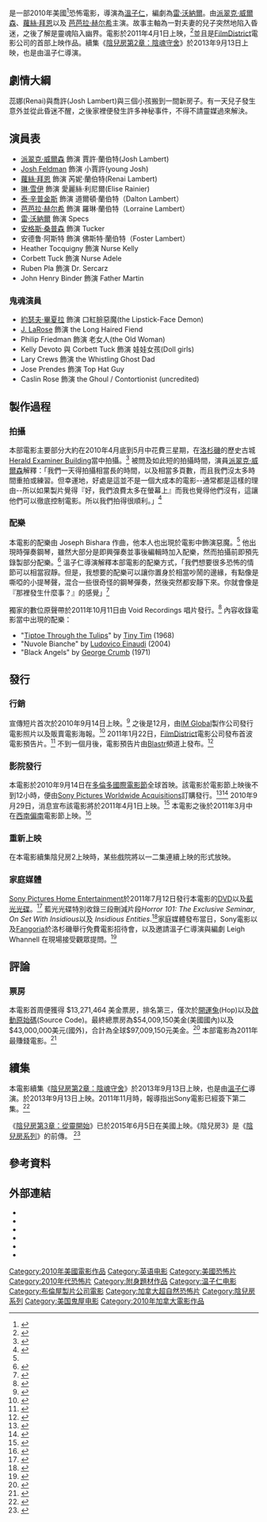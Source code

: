 {{NoteTA
|T=zh-cn:潜伏 (电影); zh-hk:兒凶; zh-tw:陰兒房;
|G1=Movie
}}
{{Infobox film
| name           = 陰兒房
| original_name  = ''Insidious''
| image          = Insidious poster.jpg
| alt            = 
| caption        = 電影海報
| director       = [[溫子仁|溫子仁]]
| producer       = [[傑森·布倫|傑森·布倫]]<br />Steven Schneider<br />[[Oren_Peli|Oren Peli]]
| writer         = [[雷·沃納爾|雷·沃納爾]]
| starring       = [[派翠克·威尔森|派翠克‧威爾森]]<br />[[蘿絲·拜恩|蘿絲·拜恩]]<br />[[芭芭拉·赫尔希|芭芭拉·赫尔希]]<!-- per film poster -->
| music          = [[Joseph_Bishara|Joseph Bishara]]
| editing        = 溫子仁<br />Kirk Morri
| cinematography = [[約翰·R·李昂尼提|約翰·R·李昂尼提]]<br />David M. Brewer	
| studio         = [[Alliance_Films|Alliance Films]]<br />[[IM_Global|IM Global]]<br />[[Stage_6_Films|Stage 6 Films]]<br />[[布倫屋製片公司|布倫屋製片公司]]
| distributor    = [[FilmDistrict|FilmDistrict]] {{flagicon|US}}<br />[[Momentum_Pictures|Momentum Pictures]]{{flagicon|UK}}
| released       = {{Film date|2010|9|14|[[2010_Toronto_International_Film_Festival|TIFF]]|2011|4|1|{{flagicon|US}}|ref2=<ref name="shockya1"/>}}
| runtime        = 102分
| country        = {{美國}}
| language       = 英語
| budget         = {{USD|150萬}}<ref name="LABox">{{cite news|url=http://latimesblogs.latimes.com/entertainmentnewsbuzz/2011/03/movie-projector-hop-will-jump-over-rivals-this-weekend.html|title=Movie Projector: "Hop" will jump over rivals this weekend|last=Kaufman|first=Amy|work=[[Los_Angeles_Times|Los Angeles Times]]|publisher=[[Tribune_Company|Tribune Company]]|date=2011-03-31|accessdate=2011-04-01|archive-date=2012-07-18|archive-url=https://web.archive.org/web/20120718112857/http://latimesblogs.latimes.com/entertainmentnewsbuzz/2011/03/movie-projector-hop-will-jump-over-rivals-this-weekend.html|dead-url=no}}</ref>
| gross          = {{USD|9700萬}}<ref>{{cite web |url=http://www.boxofficemojo.com/movies/?id=insidious.htm |title=Insidious (2011) |publisher=Box Office Mojo |date= |accessdate=2011-07-18 |archive-date=2013-08-23 |archive-url=https://www.webcitation.org/6J5PlXh66?url=http://www.boxofficemojo.com/movies/?id=insidious.htm |dead-url=no }}</ref>
|cn_name=潜伏
|hk_name=兒凶
|tw_name=陰兒房
| followed_by = [[陰兒房第2章：陰魂守舍|陰兒房第2章：陰魂守舍]]
}}
{{作品名稱|name=''Insidious''|hk=兒凶|tw=陰兒房|cn=潜伏}}是一部2010年美國<ref>{{cite web|url=http://lostinreviews.com/2011/03/sxsw-interview-insidious/|work=Lost In Reviews|title=SXSW: Interview with Insidious Director James Wan|date=2011-03-28|author=Hoovert, John|access-date=2014-07-28|archive-url=https://web.archive.org/web/20141012032036/http://lostinreviews.com/2011/03/sxsw-interview-insidious/|archive-date=2014-10-12|dead-url=yes}}</ref>恐怖電影，導演為[[溫子仁|溫子仁]]，編劇為[[雷·沃納爾|雷·沃納爾]]。由[[派翠克·威尔森|派翠克·威爾森]]、[[蘿絲·拜恩|蘿絲·拜恩]]以及 [[芭芭拉·赫尔希|芭芭拉·赫尔希]]主演。故事主軸為一對夫妻的兒子突然地陷入昏迷，之後了解是靈魂陷入幽界。電影於2011年4月1日上映，<ref name="shockya1">{{cite web|title=Haunted House Film Insidious To Be Released on April Fool's Day|url=http://www.shockya.com/news/2010/12/30/haunted-house-film-insidious-to-be-released-on-april-fools-day|work=Shockya.com|publisher=Crave Online|accessdate=2012-08-28|author=Karen Benardello|date=2010-12-30|archive-date=2012-07-29|archive-url=https://web.archive.org/web/20120729072912/http://www.shockya.com/news/2010/12/30/haunted-house-film-insidious-to-be-released-on-april-fools-day/|dead-url=no}}</ref>並且是[[FilmDistrict|FilmDistrict]]電影公司的首部上映作品。續集《[[陰兒房第2章：陰魂守舍|陰兒房第2章：陰魂守舍]]》於2013年9月13日上映，也是由溫子仁導演。

==劇情大綱==
{{Plot style}}
蕊娜(Renai)與喬許(Josh Lambert)與三個小孩搬到一間新房子。有一天兒子發生意外並從此昏迷不醒，之後家裡便發生許多神秘事件，不得不請靈媒過來解決。

==演員表==
{{div col}}
* [[派翠克·威尔森|派翠克‧威爾森]] 飾演 賈許·蘭伯特(Josh Lambert)
* [[Josh_Feldman|Josh Feldman]] 飾演 小賈許(young Josh)
* [[蘿絲·拜恩|蘿絲·拜恩]] 飾演 芮妮·蘭伯特(Renai Lambert)
* [[琳·雪伊|琳·雪伊]] 飾演 愛麗絲·利尼爾(Elise Rainier)
* [[泰·辛普金斯|泰·辛普金斯]] 飾演 道爾頓·蘭伯特（Dalton Lambert）
* [[芭芭拉·赫尔希|芭芭拉·赫尔希]] 飾演 羅琳·蘭伯特（Lorraine Lambert）
* [[雷·沃納爾|雷·沃納爾]] 飾演 Specs
* [[安格斯·桑普森|安格斯·桑普森]] 飾演 Tucker
* 安德鲁·阿斯特 飾演 佛斯特·蘭伯特（Foster Lambert）
* Heather Tocquigny 飾演 Nurse Kelly
* Corbett Tuck 飾演 Nurse Adele
* Ruben Pla 飾演 Dr. Sercarz
* John Henry Binder 飾演 Father Martin
{{div col end}}

===鬼魂演員===
* [[約瑟夫·畢夏拉|約瑟夫·畢夏拉]] 飾演 口紅臉惡魔(the Lipstick-Face Demon)
* [[J._LaRose|J. LaRose]] 飾演 the Long Haired Fiend
* Philip Friedman 飾演 老女人(the Old Woman)
* Kelly Devoto 與 Corbett Tuck 飾演 娃娃女孩(Doll girls)
* Lary Crews 飾演 the Whistling Ghost Dad
* Jose Prendes 飾演 Top Hat Guy
* Caslin Rose 飾演 the Ghoul / Contortionist (uncredited)

==製作過程==

===拍攝===
本部電影主要部分大約在2010年4月底到5月中花費三星期，在[[洛杉磯|洛杉磯]]的歷史古城[[Los_Angeles_Herald-Examiner|Herald Examiner Building]]當中拍攝。<ref name="STYD">{{cite web|last=Turek|first=Ryan|title=Exclusive Set Report: James Wan Talks Insidious|url=http://www.shocktillyoudrop.com/news/15227-exclusive-set-report-james-wan-talks-insidious|work=[[Crave_Online|Crave Online]]|publisher=Shock Till You Drop|accessdate=2013-06-06|date=2010-05-18|archive-date=2012-10-21|archive-url=https://web.archive.org/web/20121021105917/http://www.shocktillyoudrop.com/news/15227-exclusive-set-report-james-wan-talks-insidious|dead-url=no}}</ref> 被問及如此短的拍攝時間，演員[[派翠克·威尔森|派翠克‧威爾森]]解釋：「我們一天得拍攝相當長的時間，以及相當多頁數，而且我們沒太多時間重拍或練習。但幸運地，好處是這並不是一個大成本的電影--通常都是這樣的理由--所以如果製片覺得『好，我們浪費太多在螢幕上』而我也覺得他們沒有，這讓他們可以徹底控制電影。所以我們拍得很順利。」<ref>{{cite web|last=Gingold|first=Michael|title="INSIDIOUS": Raising Fear|url=http://www.fangoria.com/index.php/moviestv/fearful-features/4026-insidious-raising-fear|publisher=[[Fangoria|Fangoria]]|accessdate=2013-06-06|date=2011-04-01}}{{dead link|date=十一月 2017 |bot=InternetArchiveBot }}</ref>

===配樂===
本電影的配樂由 Joseph Bishara 作曲，他本人也出現於電影中飾演惡魔。<ref name="STYD" /> 他出現時彈奏鋼琴，雖然大部分是即興彈奏並事後編輯時加入配樂，然而拍攝前即預先錄製部分配樂。<ref>{{cite web|last=Comerford|first=Jason|title=Insidious by Joseph Bishara|url=http://www.howlinwolfrecords.com/13chills/2011/13chills2011_8_insidious.html|publisher=Howlin' Wolf Records|accessdate=2013-06-06|year=2011|archive-date=2012-02-06|archive-url=https://web.archive.org/web/20120206035945/http://www.howlinwolfrecords.com/13chills/2011/13chills2011_8_insidious.html|dead-url=no}}</ref> 溫子仁導演解釋本部電影的配樂方式，「我們想要很多恐怖的情節可以相當寂靜。但是，我想要的配樂可以讓你置身於相當吵鬧的邊緣，有點像是嘶啞的小提琴聲，混合一些很奇怪的鋼琴彈奏，然後突然都安靜下來。你就會像是『那裡發生什麼事？』的感覺」<ref>{{cite web|last=Messer|first=Ron|title=James Wan & Leigh Whannell INSIDIOUS Interview; The SAW Creators Also Discuss Their Untitled Sci-Fi Project, NIGHTFALL, and Recent Horror Remakes|url=http://collider.com/james-wan-leigh-whannell-interview-insidious/|publisher=Collider.com|accessdate=2013-06-06|date=2011-04-04|archive-date=2017-04-03|archive-url=https://web.archive.org/web/20170403222948/http://collider.com/james-wan-leigh-whannell-interview-insidious|dead-url=no}}</ref>

獨家的數位原聲帶於2011年10月11日由 Void Recordings 唱片發行。<ref>{{cite web|title=Amazon.com: Insidious: Joseph Bishara|url=http://www.amazon.com/Insidious/dp/B005MY7Z0W|publisher=[[Amazon.com|Amazon.com]]|accessdate=2013-06-05|archive-date=2012-05-29|archive-url=https://web.archive.org/web/20120529004650/http://www.amazon.com/Insidious/dp/B005MY7Z0W|dead-url=no}}</ref> 內容收錄電影當中出現的配樂：

* "[[Tiptoe_Through_the_Tulips|Tiptoe Through the Tulips]]" by [[Tiny_Tim_(musician)|Tiny Tim]] (1968)
* "Nuvole Bianche" by [[Ludovico_Einaudi|Ludovico Einaudi]] (2004)
* "Black Angels" by [[George_Crumb|George Crumb]] (1971)

==發行==
===行銷===
宣傳短片首次於2010年9月14日上映。<ref>{{cite web|last=Tassi|first=Paul|title=First clip of Insidious from Saw's James Wan|url=http://www.joblo.com/movie-news/first-clip-of-insidious-from-saws-james-wan|publisher=[[JoBlo.com|JoBlo.com]]|accessdate=2013-06-06|date=2010-09-14|archive-date=2014-07-28|archive-url=https://web.archive.org/web/20140728184127/http://www.joblo.com/movie-news/first-clip-of-insidious-from-saws-james-wan|dead-url=no}}</ref> 之後是12月，由[[IM_Global|IM Global]]製作公司發行電影照片以及販賣電影海報。<ref>{{cite web|title=New ‘Insidious’ Image, Sales Poster|url=http://bloody-disgusting.com/news/22692/|publisher=[[Bloody_Disgusting|Bloody Disgusting]]|accessdate=2013-06-06|date=2010-12-13|archive-date=2014-08-10|archive-url=https://web.archive.org/web/20140810093729/http://bloody-disgusting.com/news/22692/|dead-url=no}}</ref> 2011年1月22日，[[FilmDistrict|FilmDistrict]]電影公司發布首波電影預告片。<ref>{{cite web|last=Knowles|first=Harry|title=James Wan wants you to check out something... INSIDIOUS!!!|url=http://www.aintitcool.com/node/48195|publisher=[[Ain't_It_Cool_News|Ain't It Cool News]]|accessdate=2013-06-06|date=2011-01-22|archive-date=2012-10-22|archive-url=https://web.archive.org/web/20121022140405/http://www.aintitcool.com/node/48195|dead-url=no}}</ref> 不到一個月後，電影預告片由[[Blastr|Blastr]]頻道上發布。<ref>{{cite web|last=Edelman|first=Scott|title=EXCLUSIVE: Terrifyingly creepy trailer for James Wan's Insidious|url=http://www.blastr.com/2011/02/exclusive-creepy-trailer.php|publisher=[[Blastr|Blastr]]|accessdate=2013-06-06|date=2011-02-16|archive-url=https://web.archive.org/web/20130412163249/http://www.blastr.com/2011/02/exclusive-creepy-trailer.php|archive-date=2013-04-12|dead-url=yes}}</ref>

===影院發行===
本電影於2010年9月14日在[[多倫多國際電影節|多倫多國際電影節]]全球首映。該電影於電影節上映後不到12小時，便由[[Sony_Pictures_Worldwide_Acquisitions|Sony Pictures Worldwide Acquisitions]]訂購發行。<ref>{{cite web|last=Kenigsberg|first=Ben|title=Toronto International Film Festival 2010: Insidious, Super and Rabbit Hole|url=http://www.timeoutchicago.com/things-to-do/out-about-blog/120366/toronto-international-film-festival-2010-insidious-super-and-rabb|publisher=[[Time_Out_Chicago|Time Out Chicago]]|accessdate=2013-06-06|date=2010-09-15|archive-date=2011-05-22|archive-url=https://web.archive.org/web/20110522211916/http://timeoutchicago.com/things-to-do/out-about-blog/120366/toronto-international-film-festival-2010-insidious-super-and-rabb|dead-url=no}}</ref><ref>{{cite web|last=Fleming Jr.|first=Mike|title=Sony Pictures Worldwide Buys ‘Insidious’|url=http://www.deadline.com/2010/09/breaking-sony-pictures-ww-buys-insidious/|publisher=[[Deadline.com|Deadline.com]]|accessdate=2013-06-06|date=2010-09-15|archive-date=2013-08-06|archive-url=https://web.archive.org/web/20130806235535/http://www.deadline.com/2010/09/breaking-sony-pictures-ww-buys-insidious/|dead-url=no}}</ref> 2010年9月29日，消息宣布該電影將於2011年4月1日上映。<ref>{{cite web|last=Fischer|first=Russ|title=James Wan’s ‘Insidious’ To Release on April 1, 2011|url=http://www.slashfilm.com/james-wans-insidious-release-april-1-2011/|publisher=[[陰兒房/Film|陰兒房//Film]]|accessdate=2013-06-06|date=2010-12-29|archive-date=2013-06-06|archive-url=https://web.archive.org/web/20130606003905/http://www.slashfilm.com/james-wans-insidious-release-april-1-2011/|dead-url=no}}</ref> 本電影之後於2011年3月中在[[西南偏南|西南偏南]]電影節上映。<ref>{{cite web|last=Keegan|first=Rebecca|title=SXSW: ‘Insidious’ leads sci-fi and horror horde in Texas [updated]|url=http://herocomplex.latimes.com/movies/sxsw-insidious-leads-sci-fi-and-horror-horde-in-texas/|publisher=[[Los_Angeles_Times|Los Angeles Times]]|accessdate=2013-06-06|date=2013-02-10|archive-date=2014-08-12|archive-url=https://web.archive.org/web/20140812172207/http://herocomplex.latimes.com/movies/sxsw-insidious-leads-sci-fi-and-horror-horde-in-texas/|dead-url=no}}</ref>

===重新上映===
在本電影續集陰兒房2上映時，某些戲院將以一二集連續上映的形式放映。

===家庭媒體===
[[Sony_Pictures_Home_Entertainment|Sony Pictures Home Entertainment]]於2011年7月12日發行本電影的[[DVD|DVD]]以及[[藍光光碟|藍光光碟]]。<ref>{{cite web|title=Amazon.com: Insidious [Blu-ray]|url=http://www.amazon.com/Insidious-Blu-ray-Patrick-Wilson/dp/B004LWZW2E|publisher=[[Amazon.com|Amazon.com]]|accessdate=2013-06-06|archive-date=2013-06-08|archive-url=https://web.archive.org/web/20130608171636/http://www.amazon.com/Insidious-Blu-ray-Patrick-Wilson/dp/B004LWZW2E|dead-url=no}}</ref> 藍光光碟特別收錄三段刪減片段''Horror 101: The Exclusive Seminar'', ''On Set With Insidious''以及 ''Insidious Entities''.<ref>{{cite web|last=Katz|first=Josh|title=Insidious Blu-ray|url=http://www.blu-ray.com/news/?id=6508|publisher=Blu-ray.com|accessdate=2013-06-06|date=2011-05-25|archive-date=2012-08-06|archive-url=https://web.archive.org/web/20120806222256/http://www.blu-ray.com/news/?id=6508|dead-url=no}}</ref>家庭媒體發布當日，Sony電影以及[[Fangoria|Fangoria]]於洛杉磯舉行免費電影招待會，以及邀請溫子仁導演與編劇 Leigh Whannell 在現場接受觀眾提問。<ref>{{cite web|last=Katz|first=Josh|title=Special Screening: Insidious|url=http://www.blu-ray.com/news/?id=6785|publisher=Blu-ray.com|accessdate=2013-06-06|date=2011-06-30|archive-date=2012-04-27|archive-url=https://web.archive.org/web/20120427234521/http://www.blu-ray.com/news/?id=6785|dead-url=no}}</ref>

==評論==
===票房===
本電影首周便獲得 $13,271,464 美金票房，排名第三，僅次於[[開運兔|開運兔]](Hop)以及[[啟動原始碼|啟動原始碼]](Source Code)。最終總票房為$54,009,150美金(美國國內)以及$43,000,000美元(國外)，合計為全球$97,009,150元美金。<ref>{{cite web|title=Insidious|url=http://boxofficemojo.com/movies/?id=insidious.htm|work=Box Office Mojo|publisher=IMDb.com, Inc|accessdate=2012-08-01|author=Box Office Mojo|archive-date=2012-05-03|archive-url=https://web.archive.org/web/20120503150542/http://boxofficemojo.com/movies/?id=insidious.htm|dead-url=no}}</ref> 本部電影為2011年最賺錢電影。<ref>{{cite web|title=James Wan in Talks to Direct "Insidious" Sequel|url=http://www.worstpreviews.com/headline.php?id=23974|work=WorstPreviews|publisher=WorstPreviews.com|accessdate=2012-08-01|author=WorstPreviews.com Staff|date=2012-02-03|archive-date=2012-06-16|archive-url=https://web.archive.org/web/20120616144108/http://www.worstpreviews.com/headline.php?id=23974|dead-url=no}}</ref>

==續集==
{{Main|潜伏2}}
本電影續集《[[陰兒房第2章：陰魂守舍|陰兒房第2章：陰魂守舍]]》於2013年9月13日上映，也是由[[溫子仁|溫子仁]]導演。於2013年9月13日上映。2011年11月時，報導指出Sony電影已經簽下第二集。<ref>{{cite web|title=Insidious 2 is in the works according to domain registrations by Sony Pictures|url=http://fusible.com/2011/11/insidious-2-is-in-the-works-according-to-domain-registrations-by-sony-pictures/|work=Fusible|publisher=Fusible.com|accessdate=2012-08-28|author=J.B.|date=2011-11-30|archive-date=2012-05-06|archive-url=https://web.archive.org/web/20120506061655/http://fusible.com/2011/11/insidious-2-is-in-the-works-according-to-domain-registrations-by-sony-pictures/|dead-url=no}}</ref>

《[[陰兒房第3章：從靈開始|陰兒房第3章：從靈開始]]》已於2015年6月5日在美國上映。《陰兒房3》是《[[陰兒房系列電影|陰兒房系列]]》的前傳。
<ref>{{cite web|title=解剖台評分78－《陰兒房第3章：從靈開始》|url=http://www.chinatimes.com/cn/newspapers/20150621000694-260117|accessdate=2015-06-23|date=2015-06-21|archive-date=2015-06-23|archive-url=https://web.archive.org/web/20150623162107/http://www.chinatimes.com/cn/newspapers/20150621000694-260117|dead-url=no}}</ref>

==參考資料==
{{reflist|30em}}

==外部連結==
* {{IMDb title|1591095|Insidious}}
* {{mojo title|insidious|Insidious}}
* {{rotten-tomatoes|insidious|Insidious}}
* {{metacritic film|insidious|Insidious}}
* {{amg movie|id=557004|title=Insidious: Chapter 2}}
* {{douban}}

{{陰兒房}}
{{James Wan}}
{{雷·沃納爾}}
{{Portal bar|美國|電影}}
{{DEFAULTSORT:Insidious}}
[[Category:2010年美國電影作品|Category:2010年美國電影作品]]
[[Category:英语电影|Category:英语电影]]
[[Category:美國恐怖片|Category:美國恐怖片]]
[[Category:2010年代恐怖片|Category:2010年代恐怖片]]
[[Category:附身題材作品|Category:附身題材作品]]
[[Category:温子仁电影|Category:温子仁电影]]
[[Category:布倫屋製片公司電影|Category:布倫屋製片公司電影]]
[[Category:加拿大超自然恐怖片|Category:加拿大超自然恐怖片]]
[[Category:陰兒房系列|Category:陰兒房系列]]
[[Category:美国鬼屋电影|Category:美国鬼屋电影]]
[[Category:2010年加拿大電影作品|Category:2010年加拿大電影作品]]